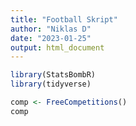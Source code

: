 ```yaml
---
title: "Football Skript"
author: "Niklas D"
date: "2023-01-25"
output: html_document
---
```


```r
library(StatsBombR)
library(tidyverse)
```

```r
comp <- FreeCompetitions()
comp
```

